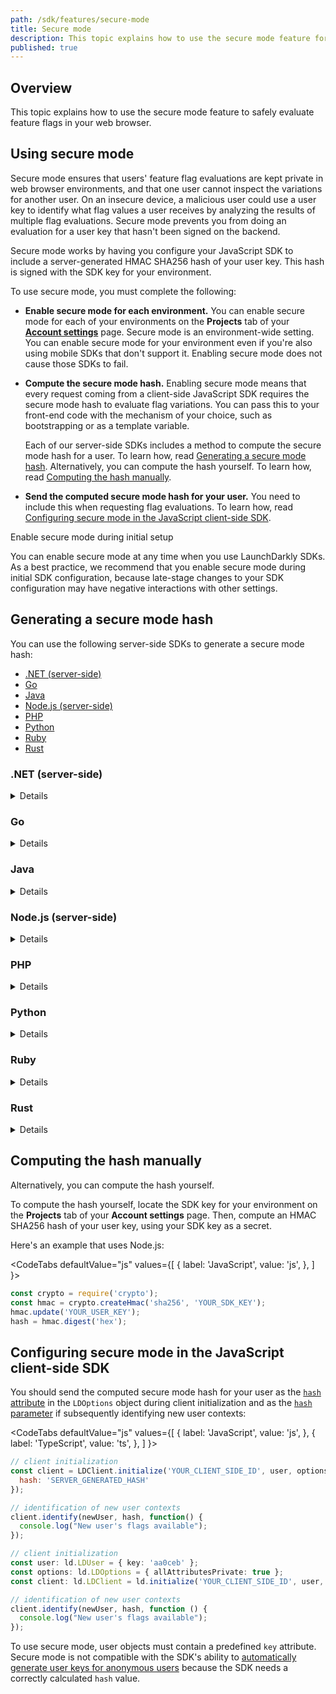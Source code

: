 ```yaml
---
path: /sdk/features/secure-mode
title: Secure mode
description: This topic explains how to use the secure mode feature for safely evaluating feature flags in your web browser.
published: true
---
```


## Overview

This topic explains how to use the secure mode feature to safely evaluate feature flags in your web browser.

## Using secure mode

Secure mode ensures that users' feature flag evaluations are kept private in web browser environments, and that one user cannot inspect the variations for another user. On an insecure device, a malicious user could use a user key to identify what flag values a user receives by analyzing the results of multiple flag evaluations. Secure mode prevents you from doing an evaluation for a user key that hasn't been signed on the backend.

Secure mode works by having you configure your JavaScript SDK to include a server-generated HMAC SHA256 hash of your user key. This hash is signed with the SDK key for your environment.

To use secure mode, you must complete the following:

* **Enable secure mode for each environment.** You can enable secure mode for each of your environments on the **Projects** tab of your [**Account settings**](https://app.launchdarkly.com/settings/projects) page. Secure mode is an environment-wide setting. You can enable secure mode for your environment even if you're also using mobile SDKs that don't support it. Enabling secure mode does not cause those SDKs to fail.

* **Compute the secure mode hash.** Enabling secure mode means that every request coming from a client-side JavaScript SDK requires the secure mode hash to evaluate flag variations. You can pass this to your front-end code with the mechanism of your choice, such as bootstrapping or as a template variable.

  Each of our server-side SDKs includes a method to compute the secure mode hash for a user. To learn how, read [Generating a secure mode hash](#generating-a-secure-mode-hash). Alternatively, you can compute the hash yourself. To learn how, read [Computing the hash manually](#computing-the-hash-manually).

* **Send the computed secure mode hash for your user.** You need to include this when requesting flag evaluations. To learn how, read [Configuring secure mode in the JavaScript client-side SDK](#configuring-secure-mode-in-the-javascript-client-side-sdk).

<Callout intent="info">
<CalloutTitle>Enable secure mode during initial setup</CalloutTitle>
<CalloutDescription>

You can enable secure mode at any time when you use LaunchDarkly SDKs. As a best practice, we recommend that you enable secure mode during initial SDK configuration, because late-stage changes to your SDK configuration may have negative interactions with other settings.

</CalloutDescription>
</Callout>

## Generating a secure mode hash

You can use the following server-side SDKs to generate a secure mode hash:

* [.NET (server-side)](#net-server-side)
* [Go](#go)
* [Java](#java)
* [Node.js (server-side)](#nodejs-server-side)
* [PHP](#php)
* [Python](#python)
* [Ruby](#ruby)
* [Rust](#rust)

### .NET (server-side)

<Details summary="Expand .NET (server-side) code sample">

The [`SecureModeHash`](https://launchdarkly.github.io/dotnet-server-sdk/api/LaunchDarkly.Sdk.Server.LdClient.html#LaunchDarkly_Sdk_Server_LdClient_SecureModeHash_) method computes an HMAC signature of a user signed with the client's SDK key.

Here is the method:

<CodeTabs
  defaultValue="csharp"
  values={[
    { label: 'C#', value: 'csharp', },
  ]
}>
<CodeTabItem value="csharp">

```csharp
var hash = client.SecureModeHash(user);
```

</CodeTabItem>
</CodeTabs>
</Details>

### Go

<Details summary="Expand Go code sample">

The [`SecureModeHash`](https://pkg.go.dev/gopkg.in/launchdarkly/go-server-sdk.v5#LDClient.SecureModeHash) method computes an HMAC signature of a user signed with the client's SDK key.

Here is the method:

<CodeTabs
  defaultValue="go"
  values={[
    { label: 'Go', value: 'go', },
  ]
}>
<CodeTabItem value="go">

```go
client.SecureModeHash(user)
```

</CodeTabItem>
</CodeTabs>
</Details>

### Java

<Details summary="Expand Java code sample">

The [`secureModeHash`](http://launchdarkly.github.io/java-server-sdk/com/launchdarkly/sdk/server/LDClient.html#secureModeHash-com.launchdarkly.sdk.LDUser-) method computes an HMAC signature of a user signed with the client's SDK key.

Here is the method:

<CodeTabs
  defaultValue="java"
  values={[
    { label: 'Java', value: 'java', },
  ]
}>
<CodeTabItem value="java">

```java
client.secureModeHash(user);
```

</CodeTabItem>
</CodeTabs>
</Details>

### Node.js (server-side)

<Details summary="Expand Node.js (server-side) code sample">

The `secureModeHash` method computes an HMAC signature of a user signed with the client's SDK key.

Here is the method:

<CodeTabs
  defaultValue="js"
  values={[
    { label: 'JavaScript', value: 'js', },
  ]
}>
<CodeTabItem value="js">

```js
client.secureModeHash(user);
```

</CodeTabItem>
</CodeTabs>
</Details>

### PHP

<Details summary="Expand PHP code sample">

The `secureModeHash` method computes an HMAC signature of a user signed with the client's SDK key.

Here is the method:

<CodeTabs
  defaultValue="php"
  values={[
    { label: 'PHP', value: 'php', },
  ]
}>
<CodeTabItem value="php">

```php
$client->secureModeHash(user);
```

</CodeTabItem>
</CodeTabs>
</Details>

### Python

<Details summary="Expand Python code sample">

The `SecureModeHash` method computes an HMAC signature of a user signed with the client's SDK key.

Here is the method:

<CodeTabs
  defaultValue="py"
  values={[
    { label: 'Python', value: 'py', },
  ]
}>
<CodeTabItem value="py">

```py
hash = ldclient.get().secure_mode_hash(user)
```

</CodeTabItem>
</CodeTabs>
</Details>

### Ruby

<Details summary="Expand Ruby code sample">

The `secure_mode_hash` method computes an HMAC signature of a user signed with the client's SDK key.

Here is the method:

<CodeTabs
  defaultValue="ruby"
  values={[
    { label: 'Ruby', value: 'ruby', },
  ]
}>
<CodeTabItem value="ruby">

```ruby
client.secure_mode_hash(user)
```

</CodeTabItem>
</CodeTabs>
</Details>

### Rust

<Details summary="Expand Rust code sample">

The `secure_mode_hash` method computes an HMAC signature of a user signed with the client's SDK key.

Here is the method:

<CodeTabs
  defaultValue="rust"
  values={[
    { label: 'Rust', value: 'rust', },
  ]
}>
<CodeTabItem value="rust">

```rust
client.secure_mode_hash(&user);
```

</CodeTabItem>
</CodeTabs>
</Details>

## Computing the hash manually

Alternatively, you can compute the hash yourself.

To compute the hash yourself, locate the SDK key for your environment on the **Projects** tab of your **Account settings** page. Then, compute an HMAC SHA256 hash of your user key, using your SDK key as a secret.

Here's an example that uses Node.js:

<CodeTabs
  defaultValue="js"
  values={[
    { label: 'JavaScript', value: 'js', },
  ]
}>
<CodeTabItem value="js">

```js
const crypto = require('crypto');
const hmac = crypto.createHmac('sha256', 'YOUR_SDK_KEY');
hmac.update('YOUR_USER_KEY');
hash = hmac.digest('hex');
```

</CodeTabItem>
</CodeTabs>

## Configuring secure mode in the JavaScript client-side SDK

You should send the computed secure mode hash for your user as the [`hash` attribute](https://launchdarkly.github.io/js-client-sdk/interfaces/_launchdarkly_js_client_sdk_.ldoptions.html#hash) in the `LDOptions` object during client initialization and as the [`hash` parameter](https://launchdarkly.github.io/js-client-sdk/interfaces/_launchdarkly_js_client_sdk_.ldclient.html#identify) if subsequently identifying new user contexts:

<CodeTabs
  defaultValue="js"
  values={[
    { label: 'JavaScript', value: 'js', },
    { label: 'TypeScript', value: 'ts', },
  ]
}>
<CodeTabItem value="js">

```js
// client initialization
const client = LDClient.initialize('YOUR_CLIENT_SIDE_ID', user, options = {
  hash: 'SERVER_GENERATED_HASH'
});

// identification of new user contexts
client.identify(newUser, hash, function() {
  console.log("New user's flags available");
});
```

</CodeTabItem>
<CodeTabItem value="ts">

```ts
// client initialization
const user: ld.LDUser = { key: 'aa0ceb' };
const options: ld.LDOptions = { allAttributesPrivate: true };
const client: ld.LDClient = ld.initialize('YOUR_CLIENT_SIDE_ID', user, options);

// identification of new user contexts
client.identify(newUser, hash, function () {
  console.log("New user's flags available");
});

```

</CodeTabItem>
</CodeTabs>

To use secure mode, user objects must contain a predefined `key` attribute. Secure mode is not compatible with the SDK's ability to [automatically generate user keys for anonymous users](/sdk/features/user-config#anonymous-users-in-the-javascript-sdk) because the SDK needs a correctly calculated `hash` value.
